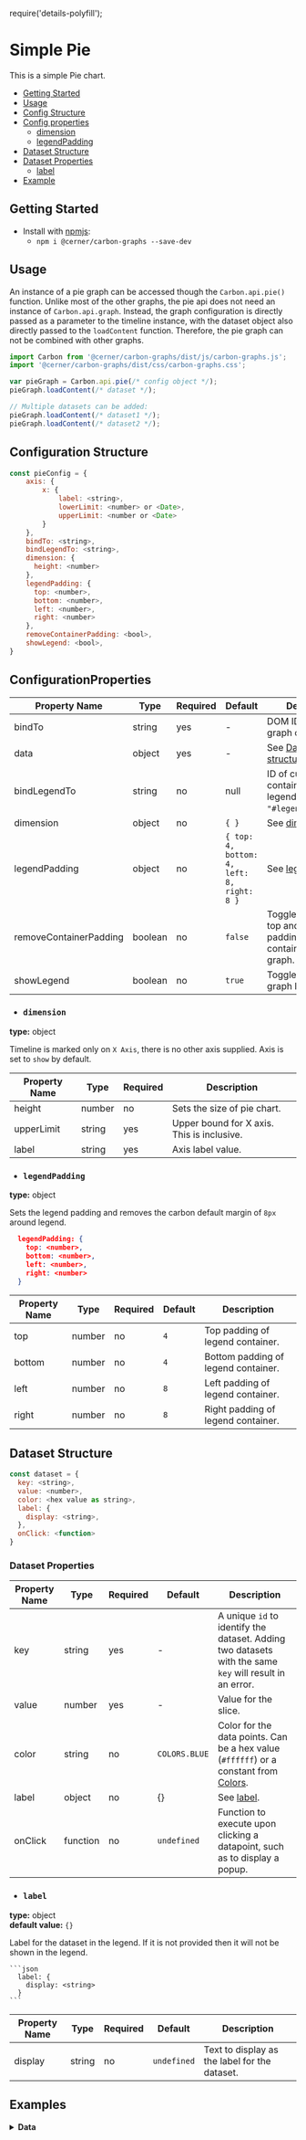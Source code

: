require('details-polyfill');

# Simple Pie
This is a simple Pie chart.

-   [Getting Started](#getting-started)
-   [Usage](#usage)
-   [Config Structure](#configuration-structure)
-   [Config properties](#configuration-properties)
    -   [dimension](#dimension)
    -   [legendPadding](#legendpadding)
-   [Dataset Structure](#dataset-structure)
-   [Dataset Properties](#dataset-properties)
    -   [label](#label)
-   [Example](#examples)


## Getting Started

- Install with [npmjs](https://www.npmjs.com):
  - `npm i @cerner/carbon-graphs --save-dev`

## Usage

An instance of a pie graph can be accessed though the `Carbon.api.pie()` function. 
Unlike most of the other graphs, the pie api does not need an instance of `Carbon.api.graph`.
Instead, the graph configuration is directly passed as a parameter to the timeline instance, 
with the dataset object also directly passed to the `loadContent` function.
Therefore, the pie graph can not be combined with other graphs.

```js
import Carbon from '@cerner/carbon-graphs/dist/js/carbon-graphs.js';
import '@cerner/carbon-graphs/dist/css/carbon-graphs.css';

var pieGraph = Carbon.api.pie(/* config object */);
pieGraph.loadContent(/* dataset */);

// Multiple datasets can be added:
pieGraph.loadContent(/* dataset1 */);
pieGraph.loadContent(/* dataset2 */);
```

## Configuration Structure
```js
const pieConfig = {
    axis: {
        x: {
            label: <string>,
            lowerLimit: <number> or <Date>,
            upperLimit: <number or <Date>
        }
    },
    bindTo: <string>,
    bindLegendTo: <string>,
    dimension: { 
      height: <number>
    },
    legendPadding: { 
      top: <number>, 
      bottom: <number>, 
      left: <number>, 
      right: <number> 
    },
    removeContainerPadding: <bool>,
    showLegend: <bool>,
}
```
## ConfigurationProperties

| Property Name          | Type    | Required | Default                                    | Description                                                               |
|------------------------|---------|----------|--------------------------------------------|---------------------------------------------------------------------------|
| bindTo                 | string  | yes      | -                                          | DOM ID to bind the graph container to.                                    |
| data                   | object  | yes      | -                                          | See [Dataset-structure](#dataset-structure).                              |
| bindLegendTo           | string  | no       | null                                       | ID of custom container to bind legend to (Example: `"#legendContainer"`). |
| dimension              | object  | no       | `{ }`                                      | See [dimension](#dimension).                                              |
| legendPadding          | object  | no       | `{ top: 4, bottom: 4, left: 8, right: 8 }` | See [legendPadding](#legendpadding).                                      |
| removeContainerPadding | boolean | no       | `false`                                    | Toggle to remove top and bottom padding of the container for the graph.   |
| showLegend             | boolean | no       | `true`                                     | Toggle to show graph legend.                                              |

- ### `dimension`
**type:** object  

Timeline is marked only on `X Axis`, there is no other axis supplied. Axis is set to `show` by default.

| Property Name | Type   | Required | Description                                |
|---------------|--------|----------|--------------------------------------------|
| height        | number | no       | Sets the size of pie chart.                |
| upperLimit    | string | yes      | Upper bound for X axis. This is inclusive. |
| label         | string | yes      | Axis label value.                          |


- ### `legendPadding`
**type:** object  

  Sets the legend padding and removes the carbon default margin of `8px` around legend.

  ```json
    legendPadding: { 
      top: <number>, 
      bottom: <number>, 
      left: <number>, 
      right: <number> 
    }
  ```
  | Property Name | Type | Required | Default | Description                         |
  |---------------|------|----------|---------|-------------------------------------|
  | top           | number    | no       | `4`     | Top padding of legend container.    |
  | bottom        | number    | no       | `4`     | Bottom padding of legend container. |
  | left          | number    | no       | `8`     | Left padding of legend container.   |
  | right         | number    | no       | `8`     | Right padding of legend container.  |


## Dataset Structure

```js
const dataset = {
  key: <string>,
  value: <number>,
  color: <hex value as string>,
  label: {
    display: <string>,
  },
  onClick: <function>
}
``` 

### Dataset Properties 

| Property Name | Type     | Required | Default        | Description                                                                                                          |
|---------------|----------|----------|----------------|----------------------------------------------------------------------------------------------------------------------|
| key           | string   | yes      | -              | A unique `id` to identify the dataset. Adding two datasets with the same `key` will result in an error.              |
| value         | number   | yes      | -              | Value for the slice.                                                                                               |
| color         | string   | no       | `COLORS.BLUE` | Color for the data points. Can be a hex value (`#ffffff`) or a constant from [Colors](../Documentation/Core/Colors). |
| label         | object   | no       | {}             | See [label](#label).                                                                                                 |
| onClick       | function | no       | `undefined`    | Function to execute upon clicking a datapoint, such as to display a popup.                                          |


- ### `label`
**type:** object  
**default value:** `{}`

  Label for the dataset in the legend. If it is not provided then it will not be shown in the legend. 

    ```json
      label: {
        display: <string>
      }
    ```

  | Property Name | Type   | Required | Default     | Description                                   |
  |---------------|--------|----------|-------------|-----------------------------------------------|
  | display       | string | no       | `undefined` | Text to display as the label for the dataset. |


## Examples
<PieChart />

<details>
<summary style={{fontSize: 24 }}>
<b>Data</b>
</summary>

### Graph Config object
<GraphConfig />

### Data object
#### Dataset 1
<DataObject1 />

#### Dataset 2
<DataObject2 />

#### Dataset 3
<DataObject3 />
</details>
